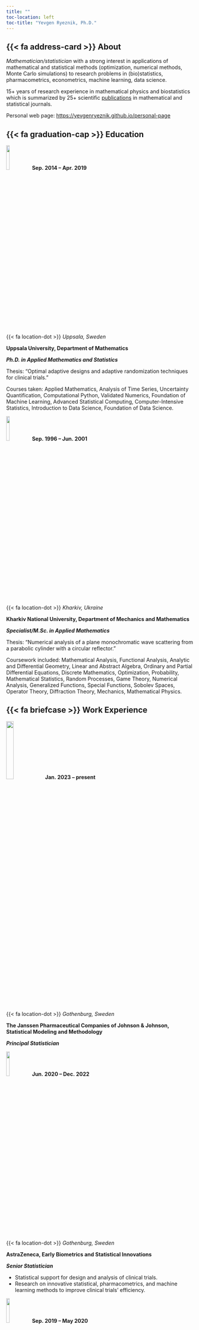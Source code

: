 ```yaml
---
title: ""
toc-location: left
toc-title: "Yevgen Ryeznik, Ph.D."
---
```


## {{< fa address-card >}} About

*Mathematician/statistician* with a strong interest in applications of mathematical and statistical methods (optimization, numerical methods, Monte Carlo simulations) to research problems in (bio)statistics, pharmacometrics, econometrics, machine learning, data science.

15+ years of research experience in mathematical physics and biostatistics which is summarized by 25+ scientific [publications](./publications.html) in mathematical and statistical journals.

Personal web page: <https://yevgenryeznik.github.io/personal-page>

## {{< fa graduation-cap >}} Education

::: grid
::: g-col-4
![](./logo/uu-logo.jpg){width="13%"} **Sep. 2014 -- Apr. 2019**<br/> {{< fa location-dot >}} *Uppsala, Sweden*
:::

::: g-col-8
**Uppsala University, Department of Mathematics**

***Ph.D. in Applied Mathematics and Statistics***

Thesis: "Optimal adaptive designs and adaptive randomization techniques for clinical trials."

Courses taken: Applied Mathematics, Analysis of Time Series, Uncertainty Quantification, Computational Python, Validated Numerics, Foundation of Machine Learning, Advanced Statistical Computing, Computer-Intensive Statistics, Introduction to Data Science, Foundation of Data Science.
:::

::: g-col-4
![](./logo/karazin.jpg){width="13%"} **Sep. 1996 -- Jun. 2001**<br/> {{< fa location-dot >}} *Kharkiv, Ukraine*
:::

::: g-col-8
**Kharkiv National University, Department of Mechanics and Mathematics**

***Specialist/M.Sc. in Applied Mathematics***

Thesis: "Numerical analysis of a plane monochromatic wave scattering from a parabolic cylinder with a circular reflector."

Coursework included: Mathematical Analysis, Functional Analysis, Analytic and Differential Geometry, Linear and Abstract Algebra, Ordinary and Partial Differential Equations, Discrete Mathematics, Optimization, Probability, Mathematical Statistics, Random Processes, Game Theory, Numerical Analysis, Generalized Functions, Special Functions, Sobolev Spaces, Operator Theory, Diffraction Theory, Mechanics, Mathematical Physics.
:::
:::

## {{< fa briefcase >}} Work Experience

::: grid
::: g-col-4
![](./logo/janssen.png){width="20%"} **Jan. 2023 -- present**<br/> {{< fa location-dot >}} *Gothenburg, Sweden*
:::

::: g-col-8
**The Janssen Pharmaceutical Companies of Johnson & Johnson, Statistical Modeling and Methodology**

***Principal Statistician***

:::

::: g-col-4
![](./logo/az.jpeg){width="13%"} **Jun. 2020 -- Dec. 2022**<br/> {{< fa location-dot >}} *Gothenburg, Sweden*
:::

::: g-col-8
**AstraZeneca, Early Biometrics and Statistical Innovations**

***Senior Statistician***

-   Statistical support for design and analysis of clinical trials.
-   Research on innovative statistical, pharmacometrics, and machine learning methods to improve clinical trials' efficiency.
:::

::: g-col-4
![](./logo/uu-logo.jpg){width="13%"} **Sep. 2019 -- May 2020**<br/> {{< fa location-dot >}} *Uppsala, Sweden*
:::

::: g-col-8
**Uppsala University, Department of Pharmaceutical Biosciences**

***Researcher in Pharmacometrics***

-   Working on the FDA project "*Evaluation and development of model-based bioequivalence analysis strategies*."
-   Developing `R` package to perform the analysis.
:::

::: g-col-4
![](./logo/uu-logo.jpg){width="13%"} **Sep. 2014 -- Aug. 2019**<br/> {{< fa location-dot >}} *Uppsala, Sweden*
:::

::: g-col-8
**Uppsala University, Department of Mathematics**

***PhD Student/Teacher of Mathematics & Statistics***

-   Working on a Ph.D. thesis in biostatistics resulting in four scientific publications.
-   Teaching (20%) mathematical and statistical courses for undergraduate, master, and Ph.D. students. *Some courses were developed from scratch*.
:::

::: g-col-4
![](./logo/cs.png){width="13%"} **Jan. 2013 -- Aug. 2014**<br/> {{< fa location-dot >}} *Kharkiv, Ukraine*
:::

::: g-col-8
**CS Ltd. (A part of Quartesian LLC)**

***SAS Programmer/Clinical Data Analyst***

-   SAS programming and validating (QC) of SDTM and ADaM datasets, tables, listings, and figures for clinical study reports.
-   Developing programming specifications according to CDISC standards.
-   Performing statistical analysis and modeling of clinical data.
:::

::: g-col-4
![](./logo/khneu.png){width="13%"} **Sep. 2002 -- Dec. 2012**<br/> {{< fa location-dot >}} *Kharkiv, Ukraine*
:::

::: g-col-8
**Kharkiv National University of Economics, Department of Mathematics**

***Teaching and Research Assistant***

-   Full time teaching of various mathematical and statistical courses for undergraduate students.
-   Conducting research on mathematical physics and biostatistics problems.
:::

::: g-col-4
**Sep. 2001 -- Aug. 2002**<br/> {{< fa location-dot >}} *Kharkiv, Ukraine*
:::

::: g-col-8
**Information Center of Trade**

***Software Developer***

-   Developing software for cash registers.
-   Maintenaning and supporting company's databases.
:::
:::

## {{< fa certificate >}} Certificates

::: grid
::: g-col-4
**2017**<br/> {{< fa location-dot >}} *Uppsala, Sweden*
:::

::: g-col-8
**Center for Interdisciplinary Mathematics, Uppsala University**

***Introduction & Fundamentals of Data Science***
:::

::: g-col-4
**2016**<br/> {{< fa location-dot >}} *Uppsala, Sweden*
:::

::: g-col-8
**Uppsala University**

***Academic Teacher Training***
:::

::: g-col-4
**2015**<br/> {{< fa location-dot >}} *Uppsala, Sweden*
:::

::: g-col-8
**Center for Interdisciplinary Mathematics, Uppsala University**

***Advanced Statistical Computing in `R`***
:::
:::

## {{< fa cogs >}} Skills

::: grid
::: g-col-4
{{< fa chart-line >}} Quantitative
:::

::: g-col-8
Automatic Differentiation, Bayesian Methods, Differential Equations, Experimental Designs, Interval Analysis, Machine Learning, Monte Carlo Methods, PK/PD Models, Probability & Statistics, Randomization, Regression, Survival Analysis, Uncertainty Quantification.
:::

::: g-col-4
{{< fa laptop >}} Programming
:::

::: g-col-8
Apache Spark, Julia, MatLab, Python, R, SAS, Scala, SQL.
:::

::: g-col-4
{{< fa tools >}} Tools
:::

::: g-col-8
Databricks, Git, Jupyter Notebook, LaTeX, Quarto, RMarkdown.
:::
:::

## {{< fa language >}} Languages

***English*** (Fluent), ***Swedish*** (Beginner), ***Ukrainian*** (native), ***Russian*** (native).
